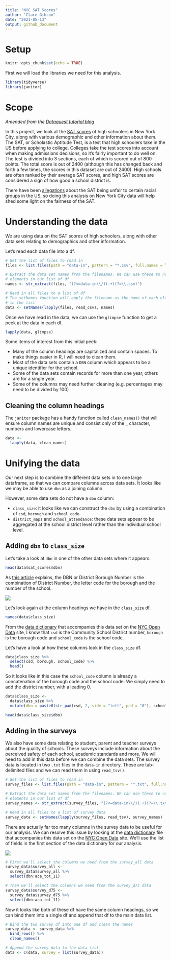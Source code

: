 ```yaml
---
title: "NYC SAT Scores"
author: "Clare Gibson"
date: "2021-05-13"
output: github_document
---
```


# Setup
```r
knitr::opts_chunk$set(echo = TRUE)
```

First we will load the libraries we need for this analysis.
```r
library(tidyverse)
library(janitor)
```

# Scope
*Amended from the [Dataquest tutorial blog][1]*

In this project, we look at the [SAT scores][2] of high schoolers in New York City, along with various demographic and other information about them. The SAT, or Scholastic Aptitude Test, is a test that high schoolers take in the US before applying to college. Colleges take the test scores into account when making admissions decisions, so it’s fairly important to do well on. The test is divided into 3 sections, each of which is scored out of 800 points. The total score is out of 2400 (although this has changed back and forth a few times, the scores in this dataset are out of 2400). High schools are often ranked by their average SAT scores, and high SAT scores are considered a sign of how good a school district is.

There have been [allegations][3] about the SAT being unfair to certain racial groups in the US, so doing this analysis on New York City data will help shed some light on the fairness of the SAT.

# Understanding the data
We are using data on the SAT scores of high schoolers, along with other data sets relating to demographics and other information.

Let's read each data file into a df.
```r
# Get the list of files to read in
files <- list.files(path = "data-in", pattern = "*.csv", full.names = TRUE)

# Extract the data set names from the filenames. We can use these to name
# elements in our list of df
names <- str_extract(files, "(?<=data-in\\/)(.+)(?=\\.csv)")

# Read in all files to a list of df
# The setNames function will apply the filename as the name of each element
# in the list
data <- setNames(lapply(files, read_csv), names)
```
Once we have read in the data, we can use the `glimpse` function to get a peek at the data in each df.
```r
lapply(data, glimpse)
```
Some items of interest from this initial peek:

* Many of the column headings are capitalized and contain spaces. To make things easier in R, I will need to clean them.
* Most of the data sets contain a `DBN` column which appears to be a unique identifier for the school.
* Some of the data sets contain records for more than one year, others are for a single year.
* Some of the columns may need further cleaning (e.g. percentages may need to be divided by 100)

## Cleaning the column headings
The `janitor` package has a handy function called `clean_names()` that will ensure column names are unique and consist only of the `_` character, numbers and lowercase letters.
```r
data <- 
  lapply(data, clean_names)
```


# Unifying the data
Our next step is to combine the different data sets in to one large dataframe, so that we can compare columns across data sets. It looks like we may be able to use `dbn` as a joining column.

However, some data sets do not have a `dbn` column:

* `class_size`: it looks like we can construct the `dbn` by using a combination of `csd`, `borough` and `school_code`.
* `district_maps` and `school_attendance`: these data sets appear to be aggregated at the school district level rather than the individual school level.

## Adding `dbn` to `class_size`
Let's take a look at `dbn` in one of the other data sets where it appears.
```r
head(data$sat_scores$dbn)
```
As [this article][4] explains, the DBN or District Borough Number is the combination of District Number, the letter code for the borough and the number of the school.

![](https://teachnyc.zendesk.com/hc/article_attachments/360079392731/Screen_Shot_2020-12-10_at_10.55.35_AM.png)

Let's look again at the column headings we have in the `class_size` df.
```r
names(data$class_size)
```
From the [data dictionary][5] that accompanies this data set on the [NYC Open Data][6] site, I know that `csd` is the Community School District number, `borough` is the borough code and `school_code` is the school code. 

Let's have a look at how these columns look in the `class_size` df.
```r
data$class_size %>% 
  select(csd, borough, school_code) %>% 
  head()
```
So it looks like in this case the `school_code` column is already a concatenation of the borough code and the school code. We simply need to add the district number, with a leading 0.
```r
data$class_size <- 
  data$class_size %>% 
  mutate(dbn = paste0(str_pad(csd, 2, side = "left", pad = "0"), school_code))

head(data$class_size$dbn)
```

## Adding in the surveys
We also have some data relating to student, parent and teacher surveys about the quality of schools. These surveys include information about the perceived safety of each school, academic standards and more. We will need to add in this data before we can combine the data sets. The survey data is located in two `.txt` files in the `data-in` directory. These are tab-delimited files and we can read them in using `read_tsv()`.
```r
# Get the list of files to read in 
survey_files <- list.files(path = "data-in", pattern = "*.txt", full.names = TRUE)

# Extract the data set names from the filenames. We can use these to name
# elements in our list of df
survey_names <- str_extract(survey_files, "(?<=data-in\\/)(.+)(?=\\.txt)")

# Read in all files to a list of survey data
survey_data <- setNames(lapply(survey_files, read_tsv), survey_names)
```

There are actually far too many columns in the survey data to be useful for our analysis. We can resolve this issue by looking at the [data dictionary][7] file that accompanies this data set on the [NYC Open Data][6] site. We'll use the list of fields in the first section of the data dictionary for our analysis.

![](images/survey-data-dictionary.png)

```r
# First we'll select the columns we need from the survey_all data
survey_data$survey_all <-
  survey_data$survey_all %>% 
  select(dbn:aca_tot_11)

# Then we'll select the columns we need from the survey_d75 data
survey_data$survey_d75 <- 
  survey_data$survey_d75 %>% 
  select(dbn:aca_tot_11)
```

Now it looks like both of these df have the same column headings, so we can bind them into a single df and append that df to the main data list.

```r
# Bind the two survey df into one df and clean the names
survey_data <- survey_data %>% 
  bind_rows() %>% 
  clean_names()

# Append the survey data to the data list
data <- c(data, survey = list(survey_data))
```


[1]: <https://www.dataquest.io/blog/data-science-portfolio-project/> "Data Science Portfolio Tutorial by Dataquest.io"
[2]: <https://en.wikipedia.org/wiki/SAT> "SAT wiki"
[3]: <https://www.brookings.edu/research/race-gaps-in-sat-scores-highlight-inequality-and-hinder-upward-mobility/> "Race gaps in SAT scores"
[4]: <https://teachnyc.zendesk.com/hc/en-us/articles/360053601831-What-is-a-DBN-District-Borough-Number-> "NYC DBN"
[5]: <https://data.cityofnewyork.us/api/views/urz7-pzb3/files/73f3bc71-a52a-4a80-b496-ab2a43b8021f?download=true&filename=Class_Size_Open_Data_Dictionary.xlsx> "Class size data dictionary"
[6]: <https://opendata.cityofnewyork.us/> "NYC Open Data"
[7]: <https://data.cityofnewyork.us/api/views/mnz3-dyi8/files/aa68d821-4dbb-4eb2-9448-3d8cbbad5044?download=true&filename=Survey%20Data%20Dictionary.xls> "Survey data dictionary"
